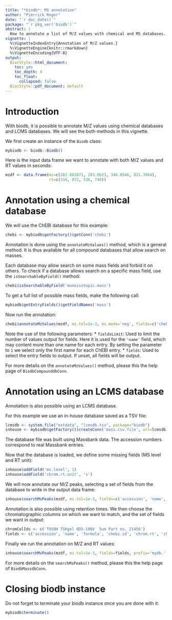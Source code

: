 ```yaml
---
title: "*biodb*: MS annotation"
author: "Pierrick Roger"
date: "`r doc_date()`"
package: "`r pkg_ver('biodb')`"
abstract: |
  How to annotate a list of M/Z values with chemical and MS databases.
vignette: |
  %\VignetteIndexEntry{Annotation of M/Z values.}
  %\VignetteEngine{knitr::rmarkdown}
  %\VignetteEncoding{UTF-8}
output:
  BiocStyle::html_document:
    toc: yes
    toc_depth: 4
    toc_float:
      collapsed: false
  BiocStyle::pdf_document: default
---
```


# Introduction

With biodb, it is possible to annotate M/Z values using chemical databases and LCMS databases.
We will see the both methods in this vignette.

We first create an instance of the `Biodb` class:
```r
mybiodb <- biodb::Biodb()
```

Here is the input data frame we want to annotate with both M/Z values and RT values in seconds:
```r
mzdf <- data.frame(mz=c(282.083871, 283.0623, 346.0546, 821.3964),
                   rt=c(334, 872, 536, 740))
```

# Annotation using a chemical database

We will use the ChEBI database for this example:
```r
chebi <- mybiodb$getFactory()$getConn('chebi')
```

Annotation is done using the `annotateMzValues()` method, which is a general method. It is thus available for all compound databases that allow search on masses.

Each database may allow search on some mass fields and forbid it on others. To check if a database allows search on a specific mass field, use the `isSearchableByField()` method:
```r
chebi$isSearchableByField('monoisotopic.mass')
```

To get a full list of possible mass fields, make the following call:
```r
mybiodb$getEntryFields()$getFieldNames('mass')
```

Now run the annotation:
```r
chebi$annotateMzValues(mzdf, mz.tol=1e-3, ms.mode='neg', fields=c('chebi.id', 'name', 'formula', 'molecular.mass', 'monoisotopic.mass'), fieldsLimit=1)
```
Note the use of the following parameters:
 * `fieldsLimit`: Used to limit the number of values output for fields. Here it is used for the `'name'` field, which may content more than one name for each entry. By setting the parameter to `1` we select only the first name for each ChEBI entry.
 * `fields`: Used to select the entry fields to output. If unset, all fields will be output.

For more details on the `annotateMzValues()` method, please this the help page of `BiodbCompounddbConn`.

# Annotation using an LCMS database

Annotation is also possible using an LCMS database.

For this example we use an in-house database saved as a TSV file:
```r
lcmsdb <- system.file("extdata", "lcmsdb.tsv", package="biodb")
inhouse <- mybiodb$getFactory()$createConn('mass.csv.file', url=lcmsdb)
```
The database file was built using Massbank data. The accession numbers correspond to real Massbank entries.

Now that the database is loaded, we define some missing fields (MS level and RT unit):
```r
inhouse$addField('ms.level', 1)
inhouse$addField('chrom.rt.unit', 's')
```

We will now annotate our M/Z peaks, selecting a set of fields from the database to write in the output data frame:
```r
inhouse$searchMsPeaks(mzdf, mz.tol=1e-3, fields=c('accession', 'name', 'formula', 'chebi.id'), prefix='mydb.')
```

Annotation is also possible using retention times.
We then choose the chromatographic columns on which we want to match, and the set of fields we want in output:
```r
chromColIds <- c('TOSOH TSKgel ODS-100V  5um Part no. 21456')
fields <- c('accession', 'name', 'formula', 'chebi.id', 'chrom.rt', 'chrom.col.id')
```

Finally we run the annotation on M/Z and RT values:
```r
inhouse$searchMsPeaks(mzdf, mz.tol=1e-3, fields=fields, prefix='mydb.', chrom.col.ids=chromColIds, rt.unit='s', rt.tol=10, match.rt=TRUE)
```

For more details on the `searchMsPeaks()` method, please this the help page of `BiodbMassdbConn`.

# Closing biodb instance

Do not forget to terminate your biodb instance once you are done with it:
```r
mybiodb$terminate()
```
